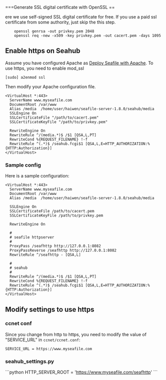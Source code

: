 ===Generate SSL digital certificate with OpenSSL ==

ere we use self-signed SSL digital certificate for free. If you use a paid ssl certificate from some authority, just skip the this step.

<pre>
    openssl genrsa -out privkey.pem 2048
    openssl req -new -x509 -key privkey.pem -out cacert.pem -days 1095
</pre>

== Enable https on Seahub ==

Assume you have configured Apache as [[Deploy Seafile with Apache]]. To use https, you need to enable mod_ssl

<pre>
[sudo] a2enmod ssl
</pre>

Then modify your Apache configuration file.
<pre>
<VirtualHost *:443>
  ServerName www.myseafile.com
  DocumentRoot /var/www
  Alias /media  /home/user/haiwen/seafile-server-1.8.0/seahub/media
  SSLEngine On 
  SSLCertificateFile "/path/to/cacert.pem" 
  SSLCertificateKeyFile "/path/to/privkey.pem"

  RewriteEngine On
  RewriteRule ^/(media.*)$ /$1 [QSA,L,PT]
  RewriteCond %{REQUEST_FILENAME} !-f
  RewriteRule ^(.*)$ /seahub.fcgi$1 [QSA,L,E=HTTP_AUTHORIZATION:%{HTTP:Authorization}]
</VirtualHost>
</pre>

=== Sample config ===

Here is a sample configuration:

<pre>
<VirtualHost *:443>
  ServerName www.myseafile.com
  DocumentRoot /var/www
  Alias /media  /home/user/haiwen/seafile-server-1.8.0/seahub/media

  SSLEngine On 
  SSLCertificateFile /path/to/cacert.pem
  SSLCertificateKeyFile /path/to/privkey.pem

  RewriteEngine On

  #
  # seafile httpserver
  #
  ProxyPass /seafhttp http://127.0.0.1:8082
  ProxyPassReverse /seafhttp http://127.0.0.1:8082
  RewriteRule ^/seafhttp - [QSA,L]

  #
  # seahub
  #
  RewriteRule ^/(media.*)$ /$1 [QSA,L,PT]
  RewriteCond %{REQUEST_FILENAME} !-f
  RewriteRule ^(.*)$ /seahub.fcgi$1 [QSA,L,E=HTTP_AUTHORIZATION:%{HTTP:Authorization}]
</VirtualHost>
</pre>

== Modify settings to use https ==

=== ccnet conf ===

Since you change from http to https, you need to modify the value of "SERVICE_URL" in <code>ccnet/ccnet.conf</code>:
<pre>
SERVICE_URL = https://www.myseafile.com
</pre>

=== seahub_settings.py ===

```python
HTTP_SERVER_ROOT = 'https://www.myseafile.com/seafhttp'
```